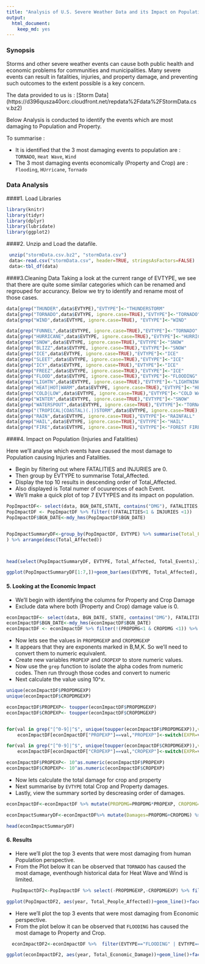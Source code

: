 ```yaml
---
title: "Analysis of U.S. Severe Weather Data and its Impact on Population and Property"
output:
  html_document:
    keep_md: yes
---
```


### Synopsis
Storms and other severe weather events can cause both public health and economic problems for communities and municipalities. Many severe events can result in fatalities, injuries, and property damage, and preventing such outcomes to the extent possible is a key concern.

The data provided to us is : [Storm Data] (https://d396qusza40orc.cloudfront.net/repdata%2Fdata%2FStormData.csv.bz2)

Below Analysis is conducted to identify the events which are most damaging to Population and Property.

To summarise :

 + It is identified that the 3 most damaging events to population are : `TORNADO`, `Heat Wave`, `Wind`
 + The 3 most damaging events economically (Property and Crop) are : `Flooding`, `HUrricane`, `Tornado`

### Data Analysis

####1. Load Libraries
```r
library(knitr)
library(tidyr)
library(dplyr)
library(lubridate)
library(ggplot2)
```

####2. Unzip and Load the datafile.

```r

 unzip("stormData.csv.bz2", "stormData.csv")
 data<-read.csv("stormData.csv", header=TRUE, stringsAsFactors=FALSE)
 data<-tbl_df(data)
```


####3.Cleaning Data
Taking a look at the current range of EVTYPE, we see that there are quite some similar categories which can be renamed and regrouped for accurancy.
Below we try to identify and rename most of those cases.

```r
data[grep("THUNDER",data$EVTYPE),"EVTYPE"]<-"THUNDERSTORM"
data[grep("TORNADO",data$EVTYPE, ignore.case=TRUE),"EVTYPE"]<-"TORNADO"
data[grep("WIND",data$EVTYPE, ignore.case=TRUE), "EVTYPE"]<-"WIND"

data[grep("FUNNEL",data$EVTYPE, ignore.case=TRUE),"EVTYPE"]<-"TORNADO"
data[grep("HURRICANE",data$EVTYPE, ignore.case=TRUE),"EVTYPE"]<-"HURRICANE"
data[grep("SNOW",data$EVTYPE, ignore.case=TRUE),"EVTYPE"]<-"SNOW"
data[grep("BLIZZ",data$EVTYPE, ignore.case=TRUE),"EVTYPE"]<-"SNOW"
data[grep("ICE",data$EVTYPE, ignore.case=TRUE),"EVTYPE"]<-"ICE"
data[grep("SLEET",data$EVTYPE, ignore.case=TRUE),"EVTYPE"]<-"ICE"
data[grep("ICY",data$EVTYPE, ignore.case=TRUE),"EVTYPE"]<-"ICE"
data[grep("FREEZ",data$EVTYPE, ignore.case=TRUE),"EVTYPE"]<-"ICE"
data[grep("FLOOD",data$EVTYPE, ignore.case=TRUE),"EVTYPE"]<-"FLOODING"
data[grep("LIGHTN",data$EVTYPE, ignore.case=TRUE),"EVTYPE"]<-"LIGHTNING"
data[grep("HEAT|HOT|WARM",data$EVTYPE, ignore.case=TRUE),"EVTYPE"]<-"HEAT WAVE"
data[grep("COLD|LOW",data$EVTYPE, ignore.case=TRUE),"EVTYPE"]<-"COLD WAVE"
data[grep("WINTER",data$EVTYPE, ignore.case=TRUE),"EVTYPE"]<-"SNOW"
data[grep("WATERSPOUT",data$EVTYPE, ignore.case=TRUE),"EVTYPE"]<-"TORNADO"
data[grep("(TROPICAL|COASTAL)(.|)STORM",data$EVTYPE, ignore.case=TRUE),"EVTYPE"]<-"HURRICANE"
data[grep("RAIN",data$EVTYPE, ignore.case=TRUE),"EVTYPE"]<-"RAINFALL"
data[grep("HAIL",data$EVTYPE, ignore.case=TRUE),"EVTYPE"]<-"HAIL"
data[grep("FIRE",data$EVTYPE, ignore.case=TRUE),"EVTYPE"]<-"FOREST FIRE"


```


####4. Impact on Population (Injuries and Fatalities)

Here we'll analyse which events have caused the most damage to Population causing Injuries and Fatalities. 

 - Begin by filtering out where FATALITIES and INJURIES are 0.
 - Then group by EVTYPE to summarise Total_Affected.
 - Display the top 10 results in descending order of Total_Affected.
 - Also displayed is Total numer of ocuurences of each Event.
 - We'll make a quick plot of top 7 EVTYPES and its impact on population.

```r
PopImpactDF<- select(data, BGN_DATE,STATE, contains("DMG"), FATALITIES, INJURIES, EVTYPE)
PopImpactDF <- PopImpactDF %>% filter(!(FATALITIES<1 & INJURIES <1))
PopImpactDF$BGN_DATE<-mdy_hms(PopImpactDF$BGN_DATE)


PopImpactSummaryDF<-group_by(PopImpactDF, EVTYPE) %>% summarise(Total_Fatalities=sum(FATALITIES), Total_Injuries=sum(INJURIES), Total_Events=n()) %>% mutate(Total_Affected=Total_Injuries+Total_Fatalities
) %>% arrange(desc(Total_Affected))



head(select(PopImpactSummaryDF, EVTYPE, Total_Affected, Total_Events),10)

ggplot(PopImpactSummaryDF[1:7,])+geom_bar(aes(EVTYPE, Total_Affected), stat="identity", fill="navy")

```



#### 5. Looking at the Economic Impact
  + We'll begin with identifying the columns for Property and Crop Damage
  + Exclude data where both (Property and Crop) damage value is 0.

```r
econImpactDF<- select(data, BGN_DATE, STATE, contains("DMG"), FATALITIES, INJURIES, EVTYPE)
econImpactDF$BGN_DATE<-mdy_hms(econImpactDF$BGN_DATE)
econImpactDF <- econImpactDF %>% filter(!(PROPDMG<1 & CROPDMG <1)) %>% select(-FATALITIES, -INJURIES)
```

  + Now lets see the values in `PROPDMGEXP` and `CROPDMGEXP`
  + It appears that they are exponents marked in B,M,K. So we'll need to convert them to numeric equivalent.
  + Create new variables `PROPEXP` and `CROPEXP` to store numeric values.
  + Now use the `grep` function to isolate the alpha codes from numeric codes. Then run through those codes and convert to numeric
  + Next calculate the value using 10^x.


```r

unique(econImpactDF$PROPDMGEXP)
unique(econImpactDF$CROPDMGEXP)

econImpactDF$PROPEXP<- toupper(econImpactDF$PROPDMGEXP)
econImpactDF$CROPEXP<- toupper(econImpactDF$CROPDMGEXP)


for(val in grep("[^0-9]|^$", unique(toupper(econImpactDF$PROPDMGEXP)),value=TRUE)) 
    econImpactDF[econImpactDF["PROPEXP"]==val,"PROPEXP"]<-switch(EXPR=val, K =3, M = 6,B=9, H=2, 0)

for(val in grep("[^0-9]|^$", unique(toupper(econImpactDF$CROPDMGEXP)),value=TRUE)) 
    econImpactDF[econImpactDF["CROPEXP"]==val,"CROPEXP"]<-switch(EXPR=val, K =3, M = 6,B=9, H=2, 0)

econImpactDF$PROPEXP<- 10^as.numeric(econImpactDF$PROPEXP)
econImpactDF$CROPEXP<- 10^as.numeric(econImpactDF$CROPEXP)


``` 


  + Now lets calculate the total damage for crop and property
  + Next summarise by `EVTYPE` total Crop and Property damages.
  + Lastly, view the summary sorted by descreasing order of damages.

```r

econImpactDF<-econImpactDF %>% mutate(PROPDMG=PROPDMG*PROPEXP, CROPDMG=CROPDMG*CROPEXP) %>% select(-CROPEXP, -PROPEXP)

econImpactSummaryDF<-econImpactDF%>% mutate(Damages=PROPDMG+CROPDMG) %>% group_by(EVTYPE) %>% summarise(Total_Damages=sum(Damages), Total_events=n()) %>% arrange(desc(Total_Damages))

head(econImpactSummaryDF)
```

#### 6. Results 

+ Here we'll plot the top 3 events that were most damaging from human Population perspective.
+ From the Plot below it can be observed that `TORNADO` has caused the most damage, eventhough historical data for Heat Wave and Wind is limited.

```r
  PopImpactDF2<-PopImpactDF %>% select(-PROPDMGEXP,-CROPDMGEXP) %>% filter(EVTYPE=="TORNADO" | EVTYPE=="HEAT WAVE"|EVTYPE=="WIND") %>% mutate(year=year(BGN_DATE), people_affected=FATALITIES+INJURIES) %>% group_by(year, EVTYPE) %>% summarise(Total_People_Affected=sum(people_affected))

ggplot(PopImpactDF2, aes(year, Total_People_Affected))+geom_line()+facet_grid(.~EVTYPE)
```
                                                                                                                                                                                                                                 


+ Here we'll plot the top 3 events that were most damaging from Economic perspective.
+ From the plot below it can be observed that `FLOODING` has caused the most damage to Property and Crop.
```r
  econImpactDF2<-econImpactDF %>%  filter(EVTYPE=="FLOODING" | EVTYPE=="HURRICANE"|EVTYPE=="TORNADO") %>% mutate(year=year(BGN_DATE), Damages=PROPDMG+CROPDMG) %>% group_by(year, EVTYPE) %>% summarise(Total_Economic_Damage=sum(Damages))

ggplot(econImpactDF2, aes(year, Total_Economic_Damage))+geom_line()+facet_grid(.~EVTYPE)
```


